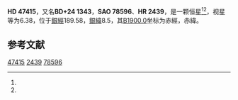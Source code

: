 {{Starbox begin
| name = HD 47415
}}
{{Starbox observe
| epoch = [[J2000.0|J2000.0]]
| constell = {{星座名待查}}<ref name=SIMBAD>{{cite web
 | url=http://simbad.u-strasbg.fr/simbad/sim-id?Ident=HR+2439
 | title =Pulsating variable Star
 | publisher=Centre de Données astronomiques de Strasbourg
 | work=SIMBAD
 | accessdate=2012-07-13}}</ref><ref name=DATA>{{cite web
 | url=http://vizier.u-strasbg.fr/viz-bin/VizieR-5?-out.add=.&-source=5050&-corr=PK=HR&-out.max=9999&HR=2439
 | title=VizieR Detailed Page
 | accessdate=2012-07-13
 | archive-date=2016-03-04
 | archive-url=https://web.archive.org/web/20160304194528/http://vizier.u-strasbg.fr/viz-bin/VizieR-5?-out.add=.&-source=5050&-corr=PK=HR&-out.max=9999&HR=2439
 | dead-url=no
 }}</ref>
| 星官 = 
| ra = {{RA|6|39|31.4}}<ref name=SIMBAD /><ref name=DATA />
| dec = {{DEC|+24|36|0}}<ref name=SIMBAD /><ref name=DATA />
| appmag_v = 6.38<ref name=SIMBAD /><ref name=DATA />
}}
{{Starbox character
| class = F8IV<ref name=SIMBAD /><ref name=DATA />
| b-v = 0.53<ref name=SIMBAD /><ref name=DATA />
| u-b = <ref name=SIMBAD /><ref name=DATA />
| r-i = <ref name=SIMBAD /><ref name=DATA />
| variable = 
}}
{{Starbox astrometry
| radial_v = 
| prop_mo_ra = 18
| parallax = 
| p_error = 
}}
{{Starbox catalog
| names =BD+24 1343，[[SAO星表|SAO]] 78596，[[HD星表|HD]] 47415，[[HR星表|HR]] 2439}}
{{Starbox reference |Simbad=HR+2439}}
{{Starbox end}}

'''HD 47415'''，又名'''BD+24 1343'''，'''SAO 78596'''、'''HR 2439'''，是一颗恒星<ref name=SIMBAD /><ref name=DATA />，视星等为6.38，位于[[銀道座標系|銀經]]189.58，[[銀道座標系|銀緯]]8.5，其[[B1900.0|B1900.0]]坐标为赤經{{RA|6|33|23.4}}，赤緯{{DEC|+24|8.5|9}}。

== 参考文献 ==
{{reflist}}

{{star-stub}}

[[Category:HD和HDE天體|47415]]
[[Category:HR天體|2439]]
[[Category:SAO天體|78596]]